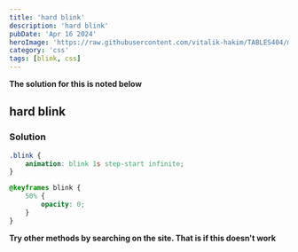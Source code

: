 ```yaml
---
title: 'hard blink'
description: 'hard blink'
pubDate: 'Apr 16 2024'
heroImage: 'https://raw.githubusercontent.com/vitalik-hakim/TABLES404/main/error_b/CSS.png'
category: 'css'
tags: [blink, css]
---
```


**The solution for this is noted below**

## hard blink

### Solution

```css
.blink {
	animation: blink 1s step-start infinite;
}

@keyframes blink {
	50% {
		opacity: 0;
	}
}
```

**Try other methods by searching on the site. That is if this doesn't work**

